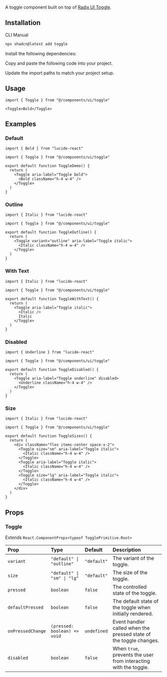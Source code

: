 
<ComponentPreview demoName="toggle-demo"  />

A toggle component built on top of [Radix UI Toggle](https://www.radix-ui.com/primitives/docs/components/toggle).

## Installation

<Tabs defaultValue="cli">

<TabsList>
  <TabsTrigger value="cli">CLI</TabsTrigger>
  <TabsTrigger value="manual">Manual</TabsTrigger>
</TabsList>

<TabsContent value="cli">

```bash
npx shadcn@latest add toggle
```

</TabsContent>

<TabsContent value="manual">

<Steps>

<Step>Install the following dependencies:</Step>

<InstallBlock packageName="@radix-ui/react-toggle" />

<Step>Copy and paste the following code into your project.</Step>

<ComponentSource name="toggle" />

<Step>Update the import paths to match your project setup.</Step>

</Steps>

</TabsContent>

</Tabs>

## Usage

```tsx
import { Toggle } from "@/components/ui/toggle"
```

```tsx
<Toggle>Bold</Toggle>
```

## Examples

### Default

<ComponentPreview demoName="toggle-demo"  />

```tsx
import { Bold } from "lucide-react"

import { Toggle } from "@/components/ui/toggle"

export default function ToggleDemo() {
  return (
    <Toggle aria-label="Toggle bold">
      <Bold className="h-4 w-4" />
    </Toggle>
  )
}
```

### Outline

<ComponentPreview demoName="toggle-outline"  />

```tsx
import { Italic } from "lucide-react"

import { Toggle } from "@/components/ui/toggle"

export default function ToggleOutline() {
  return (
    <Toggle variant="outline" aria-label="Toggle italic">
      <Italic className="h-4 w-4" />
    </Toggle>
  )
}
```

### With Text

<ComponentPreview demoName="toggle-with-text"  />

```tsx
import { Italic } from "lucide-react"

import { Toggle } from "@/components/ui/toggle"

export default function ToggleWithText() {
  return (
    <Toggle aria-label="Toggle italic">
      <Italic />
      Italic
    </Toggle>
  )
}
```

### Disabled

<ComponentPreview demoName="toggle-disabled"  />

```tsx
import { Underline } from "lucide-react"

import { Toggle } from "@/components/ui/toggle"

export default function ToggleDisabled() {
  return (
    <Toggle aria-label="Toggle underline" disabled>
      <Underline className="h-4 w-4" />
    </Toggle>
  )
}
```

### Size

<div className="flex items-center space-x-2">
  <ComponentPreview demoName="toggle-sm"  />
  <ComponentPreview demoName="toggle-demo"  />
  <ComponentPreview demoName="toggle-lg"  />
</div>

```tsx
import { Italic } from "lucide-react"

import { Toggle } from "@/components/ui/toggle"

export default function ToggleSizes() {
  return (
    <div className="flex items-center space-x-2">
      <Toggle size="sm" aria-label="Toggle italic">
        <Italic className="h-4 w-4" />
      </Toggle>
      <Toggle aria-label="Toggle italic">
        <Italic className="h-4 w-4" />
      </Toggle>
      <Toggle size="lg" aria-label="Toggle italic">
        <Italic className="h-4 w-4" />
      </Toggle>
    </div>
  )
}
```

## Props

### Toggle

Extends `React.ComponentProps<typeof TogglePrimitive.Root>`

| Prop | Type | Default | Description |
| :-- | :-- | :-- | :-- |
| `variant` | `"default" \| "outline"` | `"default"` | The variant of the toggle. |
| `size` | `"default" \| "sm" \| "lg"` | `"default"` | The size of the toggle. |
| `pressed` | `boolean` | `false` | The controlled state of the toggle. |
| `defaultPressed` | `boolean` | `false` | The default state of the toggle when initially rendered. |
| `onPressedChange` | `(pressed: boolean) => void` | `undefined` | Event handler called when the pressed state of the toggle changes. |
| `disabled` | `boolean` | `false` | When `true`, prevents the user from interacting with the toggle. |